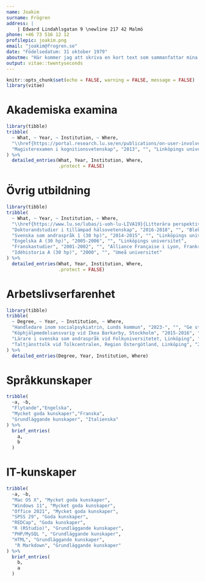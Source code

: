 ```yaml
---
name: Joakim
surname: Frögren
address: |
    | Edward Lindahlsgatan 9 \newline 217 42 Malmö
phone: +46 73 516 12 12
profilepic: joakim.png
email: "joakim@frogren.se"
date: "Födelsedatum: 31 oktober 1979"
aboutme: "Här kommer jag att skriva en kort text som sammanfattar mina kunskaper och karriäranspråk."
output: vitae::twentyseconds
---
```


```r
knitr::opts_chunk$set(echo = FALSE, warning = FALSE, message = FALSE)
library(vitae)
```

# Akademiska examina

```r
library(tibble)
tribble(
  ~ What, ~ Year, ~ Institution, ~ Where,
  "\\href{https://portal.research.lu.se/en/publications/on-user-involvement-in-research-on-ageing-and-health}{Doktorsexamen i medicinsk vetenskap}", "2023", "", "Lunds universitet",
  "Magisterexamen i kognitionsvetenskap", "2013", "", "Linköpings universitet"
) %>% 
  detailed_entries(What, Year, Institution, Where,
                   .protect = FALSE)
```
<!--
# Vetenskapliga arbeten

```r
library(tibble)
tribble(
  ~what, ~year,
  "\\href{https://portal.research.lu.se/en/publications/on-user-involvement-in-research-on-ageing-and-health}{Frögren, J. (2023). On User Involvement in Research on Ageing and Health. [Doctoral Thesis, Department of Health Sciences]. Lund University, Faculty of Medicine.}", "Avhandling",
) %>% 
  brief_entries(
    what, year,
    .protect = FALSE
  )
```
-->
# Övrig utbildning
```r
library(tibble)
tribble(
  ~ What, ~ Year, ~ Institution, ~ Where,
  "\\href{https://www.lu.se/lubas/i-uoh-lu-LIVA19}{Litterära perspektiv på sjukdom och död (7,5 hp)}", "2024-", "", "Lunds universitet",
  "Doktorandstudier i tillämpad hälsovetenskap", "2016-2018", "", "Blekinge tekniska högskola",
  "Svenska som andraspråk 1 (30 hp)", "2014-2015", "", "Linköpings universitet",
  "Engelska A (30 hp)", "2005-2006", "", "Linköpings universitet",
  "Franskastudier", "2001-2002", "", "Alliance Française i Lyon, Frankrike",
  "Idéhistoria A (30 hp)", "2000", "", "Umeå universitet"
) %>% 
  detailed_entries(What, Year, Institution, Where,
                   .protect = FALSE)
```

# Arbetslivserfarenhet
```r
library(tibble)
tribble(
  ~ Degree, ~ Year, ~ Institution, ~ Where,
  "Handledare inom socialpsykiatrin, Lunds kommun", "2023-", "", "Ge stöd och vård till personer med psykisk ohälsa",
  "Köphjälpmedelsansvarig vid Ikea Barkarby, Stockholm", "2015-2016", "", "Ansvara för logistik av köphjälpmedel och arbetsleda kollegor",
  "Lärare i svenska som andraspråk vid Folkuniversitetet, Linköping", "2015", "", "Organisera och leda utbildning i yrkessvenska",
  "Taltjänsttolk vid Tolkcentralen, Region Östergötland, Linköping", "2004-2015", "", "Genom alternativ- och kompletterande kommunikation (AKK) stötta personer med tal- och språksvårigheter i att kommunicera självständigt"
) %>% 
  detailed_entries(Degree, Year, Institution, Where)
```
<!--
"EU:s ungdomsprogram, del 3: Framtidssatsning, Vilnius, Litauen", "2004-2005", "", "I samarbete med Film i Sörmland och Kriminellas Revansch i Samhället (KRIS) producera och regissera en kortfilm och turnera med filmen i svenska gymnasieskolor",
  "EU:s ungdomsprogram, del 2: Volontärtjänst, Lyon, Frankrike", "2001-2002", "", "Tillsammans med franska ungdomar planera och bedriva sociala projekt i samarbete med olika organisationer och företag",
  "Personlig assistent, Umeå kommun", "2000-2001", "", "Stötta en person med muskelsjukdom med de dagliga aktiviteterna"
-->

# Språkkunskaper
```r
tribble(
  ~a, ~b,
  "Flytande","Engelska",
  "Mycket goda kunskaper","Franska",
  "Grundläggande kunskaper", "Italienska"
) %>% 
  brief_entries(
    a, 
    b
  )
```


# IT-kunskaper
```r
tribble(
  ~a, ~b,
  "Mac OS X", "Mycket goda kunskaper",
  "Windows 11", "Mycket goda kunskaper",
  "Office 2021", "Mycket goda kunskaper",
  "SPSS 29", "Goda kunskaper", 
  "REDCap", "Goda kunskaper",  
  "R (RStudio)", "Grundläggande kunskaper",
  "PHP/MySQL ", "Grundläggande kunskaper",
  "HTML", "Grundläggande kunskaper",
   "R Markdown", "Grundläggande kunskaper"
) %>% 
  brief_entries(
    b, 
    a
  )
```

<!--
# Publikationer

```r
bibliography_entries("library.bib", "Publications") 


``` 
-->
